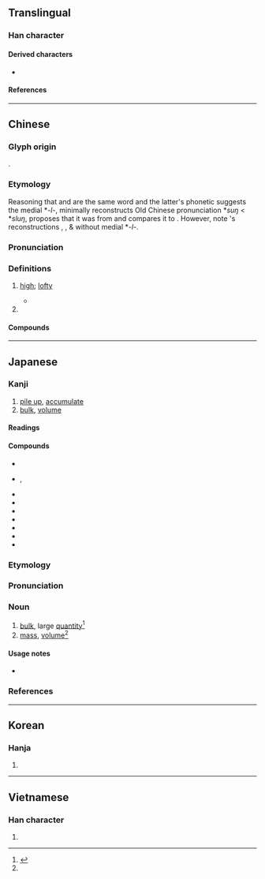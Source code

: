 {{also|崧|崇}}
{{character info}}

==Translingual==

===Han character===
{{Han char|rn=46|rad=山|as=10|sn=13|four=22227|canj=UYRB|ids=⿱山高}}

====Derived characters====
* {{l|mul|[[𡀢]], [[𢣆]], [[𫶜]]}}

====References====
{{Han ref|kx=0317.270|dkj=08348|dj=0617.420|hdz=10791.180|uh=5D69}}

----

==Chinese==
{{zh-forms|alt=*崧}}

===Glyph origin===
{{Han etym}}
{{Han compound|山|高|t1=mountain|t2=tall|ls=ic}}.

===Etymology===
Reasoning that {{zh-l|嵩}} and {{zh-l|崧}} are the same word and the latter's phonetic {{och-l|松}} suggests the medial *''-l-'', {{zh-ref|Schuessler (2007)}} minimally reconstructs Old Chinese pronunciation *''suŋ'' < *''sluŋ'', proposes that it was from {{der|zh|aav}} and compares it to {{cog|mkh-pro|*slu(u)ŋ|*sluŋ ~ *sluuŋ|high}}. However, note {{zh-ref|Baxter & Sagart (2014)}}'s reconstructions {{och-l|嵩|tr=-}}, {{och-l|崧|tr=*[s]uŋ}}, & {{och-l|松|tr=*sə.ɢoŋ}} without medial *''-l-''.

===Pronunciation===
{{zh-pron
|m=sōng
|c=sung1
|h=pfs=
|md=
|mn=
|w=
|mc=y
|oc=y
|cat=a,n
}}

===Definitions===
{{zh-hanzi}}

# {{lb|zh|literary|of a mountain}} [[high]]; [[lofty]]
#* {{zh-x|嵩-高 惟 岳，峻-極 于 天。|'''High''' and tall are the mountains, with their large masses reaching to the heavens.|ref=Shijing}}
# {{surname|zh}}

====Compounds====
{{zh-der|嚴嵩|嵩厚|嵩呼|嵩壽|嵩少|嵩山|嵩山三闕|嵩峻|嵩嶽降神|嵩祝|嵩箕|打嚴嵩|嵩垛}}

----

==Japanese==

===Kanji===
{{ja-kanji|grade=|rs=山10}}

# [[pile up]], [[accumulate]]
# [[bulk]], [[volume]]

====Readings====
{{ja-readings
|goon=すう
|kanon=しゅう
|kun=かさ-, かさ-む, たか-い, たけ-
|nanori=たかし, たかぶ
}}

====Compounds====
* {{ja-r|嵩上げ|かさ.あげ}}
* {{ja-r|嵩高|かさだか}}, {{ja-r|嵩高|すうこう}}
* {{ja-r|嵩張る|かさばる}}
* {{ja-r|嵩呼|すうこ}}
* {{ja-r|年嵩|としかさ}}
* {{ja-r|荷嵩み|にがさみ}}
* {{ja-r|値嵩|ねがさ}}
* {{ja-r|値嵩株|ねがさかぶ}}
* {{ja-r|水嵩|みずかさ}}

===Etymology===
{{wp|lang=ja}}
{{ja-kanjitab|かさ|yomi=k}}
{{rfe|ja}}

===Pronunciation===
{{ja-pron|かさ|acc=2|acc_ref=ZAJ}}

===Noun===
{{ja-noun|かさ}}

# [[bulk]], large [[quantity]]<ref name="TG">{{R:Taishukan's_Genius}}</ref>
# [[mass]], [[volume]]<ref name="TG"/>
#: {{ja-usex|[[茹でる]]と'''かさ'''が[[減る|減り]]ます。|ゆでる と '''かさ''' が へります。|It decreases in '''volume''' when boiled.}}

====Usage notes====
* {{ja-uk}}

===References===
<references/>

----

==Korean==

===Hanja===
{{ko-hanja|숭}}

# {{rfdef|ko|sort=山10}}

----

==Vietnamese==

===Han character===
{{vi-readings|rs=山10|reading=tung}}

# {{rfdef|vi|sort=山10}}